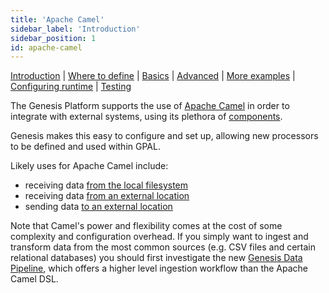 ---
title: 'Apache Camel'
sidebar_label: 'Introduction'
sidebar_position: 1
id: apache-camel
---

[Introduction](/creating-applications/defining-your-application/integrations/apache-camel/apache-camel/)  | [Where to define](/creating-applications/defining-your-application/integrations/apache-camel/ac-define/) | [Basics](/creating-applications/defining-your-application/integrations/apache-camel/ac-technical-details/) |  [Advanced](/creating-applications/defining-your-application/integrations/apache-camel/ac-advanced-technical-details/) | [More examples](/creating-applications/defining-your-application/integrations/apache-camel/ac-more-examples/) | [Configuring runtime](/creating-applications/defining-your-application/integrations/apache-camel/ac-configuring-runtime/) | [Testing](/creating-applications/defining-your-application/integrations/apache-camel/ac-testing/)

The Genesis Platform supports the use of [Apache Camel](https://camel.apache.org/) in order to integrate with external systems, using its plethora of [components](https://camel.apache.org/components/3.16.x/index.html).

Genesis makes this easy to configure and set up, allowing new processors to be defined and used within GPAL.

Likely uses for Apache Camel include:

* receiving data [from the local filesystem](/tutorials/quick-guides/loading-feed-data/loading-feed-data/)
* receiving data [from an external location](/tutorials/quick-guides/loading-feed-data/sftp-encryption/)
* sending data [to an external location](/creating-applications/defining-your-application/integrations/apache-camel/ac-more-examples/#writing-to-an-sftp-server)

Note that Camel's power and flexibility comes at the cost of some complexity and configuration overhead.
If you simply want to ingest and transform data from the most common sources (e.g. CSV files and certain relational
databases) you should first investigate the new [Genesis Data Pipeline](/creating-applications/defining-your-application/integrations/data-pipeline/overview/), which offers a
higher level ingestion workflow than the Apache Camel DSL.